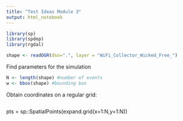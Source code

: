 ```yaml
---
title: "Test Ideas Module 3"
output: html_notebook
---
```



```r
library(sp)
library(spdep)
library(rgdal)
```
  
```r
shape <- readOGR(dsn=".", layer = "WiFi_Collector_Wicked_Free_")
```

Find parameters for the simulation
```r
N <- length(shape) #number of events
w <- bbox(shape) #bounding box
```

Obtain coordinates on a regular grid:
```r

```



pts = sp::SpatialPoints(expand.grid(x=1:N,y=1:N)) 